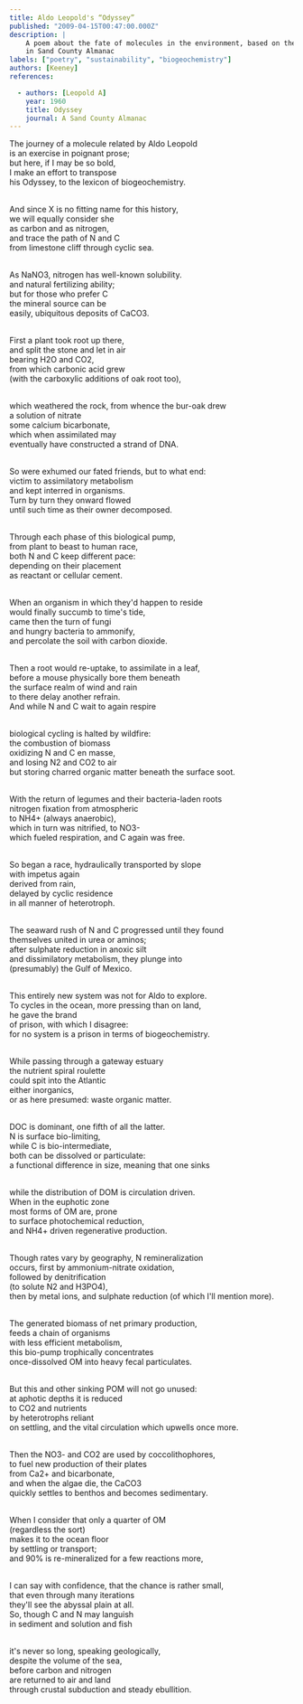 ```yaml
---
title: Aldo Leopold's “Odyssey”
published: "2009-04-15T00:47:00.000Z"
description: |
    A poem about the fate of molecules in the environment, based on the Aldo Leopold essay
    in Sand County Almanac
labels: ["poetry", "sustainability", "biogeochemistry"]
authors: [Keeney]
references:

  - authors: [Leopold A]
    year: 1960
    title: Odyssey
    journal: A Sand County Almanac
---
```


The journey of a molecule related by Aldo Leopold<br/>
is an exercise in poignant prose;<br/>
but here, if I may be so bold,<br/>
I make an effort to transpose<br/>
his Odyssey, to the lexicon of biogeochemistry.<br/><br/>

And since X is no fitting name for this history,<br/>
we will equally consider she<br/>
as carbon and as nitrogen,<br/>
and trace the path of N and C<br/>
from limestone cliff through cyclic sea.<br/><br/>

As NaNO3, nitrogen has well-known solubility.<br/>
and natural fertilizing ability;<br/>
but for those who prefer C<br/>
the mineral source can be<br/>
easily, ubiquitous deposits of CaCO3.<br/><br/>

First a plant took root up there,<br/>
and split the stone and let in air<br/>
bearing H2O and CO2,<br/>
from which carbonic acid grew<br/>
(with the carboxylic additions of oak root too),<br/><br/>

which weathered the rock, from whence the bur-oak drew<br/>
a solution of nitrate<br/>
some calcium bicarbonate,<br/>
which when assimilated may<br/>
eventually have constructed a strand of DNA.<br/>
<br/>

So were exhumed our fated friends, but to what end:<br/>
victim to assimilatory metabolism<br/>
and kept interred in organisms.<br/>
Turn by turn they onward flowed<br/>
until such time as their owner decomposed.<br/>
<br/>

Through each phase of this biological pump,<br/>
from plant to beast to human race,<br/>
both N and C keep different pace:<br/>
depending on their placement<br/>
as reactant or cellular cement.<br/>
<br/>

When an organism in which they'd happen to reside<br/>
would finally succumb to time's tide,<br/>
came then the turn of fungi<br/>
and hungry bacteria to ammonify,<br/>
and percolate the soil with carbon dioxide.<br/>
<br/>

Then a root would re-uptake, to assimilate in a leaf,<br/>
before a mouse physically bore them beneath<br/>
the surface realm of wind and rain<br/>
to there delay another refrain.<br/>
And while N and C wait to again respire<br/>
<br/>

biological cycling is halted by wildfire:<br/>
the combustion of biomass<br/>
oxidizing N and C en masse,<br/>
and losing N2 and CO2 to air<br/>
but storing charred organic matter beneath the surface soot.<br/>
<br/>

With the return of legumes and their bacteria-laden roots<br/>
nitrogen fixation from atmospheric<br/>
to NH4+ (always anaerobic),<br/>
which in turn was nitrified, to NO3-<br/>
which fueled respiration, and C again was free.<br/>
<br/>

So began a race, hydraulically transported by slope<br/>
with impetus again<br/>
derived from rain,<br/>
delayed by cyclic residence<br/>
in all manner of heterotroph.<br/>
<br/>

The seaward rush of N and C progressed until they found<br/>
themselves united in urea or aminos;<br/>
after sulphate reduction in anoxic silt<br/>
and dissimilatory metabolism, they plunge into<br/>
(presumably) the Gulf of Mexico.<br/>
<br/>

This entirely new system was not for Aldo to explore.<br/>
To cycles in the ocean, more pressing than on land,<br/>
he gave the brand<br/>
of prison, with which I disagree:<br/>
for no system is a prison in terms of biogeochemistry.<br/>
<br/>

While passing through a gateway estuary<br/>
the nutrient spiral roulette<br/>
could spit into the Atlantic<br/>
either inorganics,<br/>
or as here presumed: waste organic matter.<br/>
<br/>

DOC is dominant, one fifth of all the latter.<br/>
N is surface bio-limiting,<br/>
while C is bio-intermediate,<br/>
both can be dissolved or particulate:<br/>
a functional difference in size, meaning that one sinks<br/>
<br/>

while the distribution of DOM is circulation driven.<br/>
When in the euphotic zone<br/>
most forms of OM are, prone<br/>
to surface photochemical reduction,<br/>
and NH4+ driven regenerative production.<br/>
<br/>

Though rates vary by geography, N remineralization<br/>
occurs, first by ammonium-nitrate oxidation,<br/>
followed by denitrification<br/>
(to solute N2 and H3PO4),<br/>
then by metal ions, and sulphate reduction (of which I'll mention more).<br/>
<br/>

The generated biomass of net primary production,<br/>
feeds a chain of organisms<br/>
with less efficient metabolism,<br/>
this bio-pump trophically concentrates<br/>
once-dissolved OM into heavy fecal particulates.<br/>
<br/>

But this and other sinking POM will not go unused:<br/>
at aphotic depths it is reduced<br/>
to CO2 and nutrients<br/>
by heterotrophs reliant<br/>
on settling, and the vital circulation which upwells once more.<br/>
<br/>

Then the NO3- and CO2 are used by coccolithophores,<br/>
to fuel new production of their plates<br/>
from Ca2+ and bicarbonate,<br/>
and when the algae die, the CaCO3<br/>
quickly settles to benthos and becomes sedimentary.<br/>
<br/>

When I consider that only a quarter of OM<br/>
(regardless the sort)<br/>
makes it to the ocean floor<br/>
by settling or transport;<br/>
and 90% is re-mineralized for a few reactions more,<br/>
<br/>

I can say with confidence, that the chance is rather small,<br/>
that even through many iterations<br/>
they'll see the abyssal plain at all.<br/>
So, though C and N may languish<br/>
in sediment and solution and fish<br/>
<br/>

it's never so long, speaking geologically,<br/>
despite the volume of the sea,<br/>
before carbon and nitrogen<br/>
are returned to air and land<br/>
through crustal subduction and steady ebullition.<br/>
<br/>